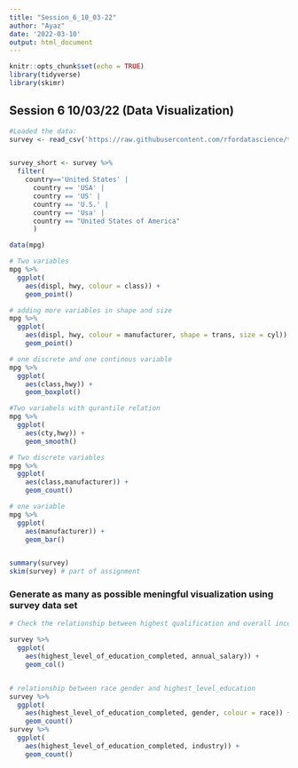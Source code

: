 ```yaml
---
title: "Session_6_10_03-22"
author: "Ayaz"
date: '2022-03-10'
output: html_document
---
```


```r
knitr::opts_chunk$set(echo = TRUE)
library(tidyverse)
library(skimr)

```

## Session 6 10/03/22 (Data Visualization)
```r
#Loaded the data:
survey <- read_csv('https://raw.githubusercontent.com/rfordatascience/tidytuesday/master/data/2021/2021-05-18/survey.csv')


survey_short <- survey %>% 
  filter(
    country=='United States' |
      country == 'USA' |
      country == 'US' |
      country == 'U.S.' |
      country == 'Usa' |
      country == "United States of America"
      )


```

```r
data(mpg)

# Two variables
mpg %>%
  ggplot(
    aes(displ, hwy, colour = class)) +
    geom_point()

# adding more variables in shape and size 
mpg %>%
  ggplot(
    aes(displ, hwy, colour = manufacturer, shape = trans, size = cyl)) +
    geom_point()

# one discrete and one continous variable    
mpg %>%
  ggplot(
    aes(class,hwy)) +
    geom_boxplot()

#Two variabels with qurantile relation
mpg %>%
  ggplot(
    aes(cty,hwy)) +
    geom_smooth()

# Two discrete variables 
mpg %>%
  ggplot(
    aes(class,manufacturer)) +
    geom_count()

# one variable
mpg %>%
  ggplot(
    aes(manufacturer)) +
    geom_bar()


summary(survey)
skim(survey) # part of assignment

```

### Generate as many as possible meningful visualization using survey data set 

```r
# Check the relationship between highest qualification and overall income of individual

survey %>%
  ggplot(
    aes(highest_level_of_education_completed, annual_salary)) +
    geom_col()


# relationship between race gender and highest_level_education
survey %>%
  ggplot(
    aes(highest_level_of_education_completed, gender, colour = race)) +
    geom_count()
survey %>% 
  ggplot(
    aes(highest_level_of_education_completed, industry)) +
    geom_count()
```


